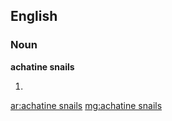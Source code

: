 ==English==

===Noun===
'''achatine snails'''

# {{plural of|[[achatine snail]]}}

[[ar:achatine snails]]
[[mg:achatine snails]]